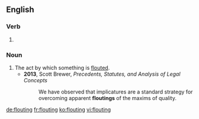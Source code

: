 ==English==

===Verb===
{{head|en}}

# {{present participle of|flout|lang=en}}

===Noun===
{{en-noun}}

# The act by which something is [[flout]]ed.
#* '''2013''', Scott Brewer, ''Precedents, Statutes, and Analysis of Legal Concepts''
#*: We have observed that implicatures are a standard strategy for overcoming apparent '''floutings''' of the maxims of quality.

[[de:flouting]]
[[fr:flouting]]
[[ko:flouting]]
[[vi:flouting]]